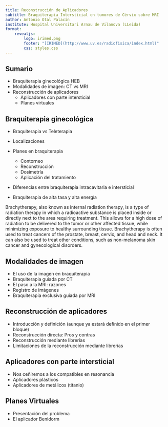 ```yaml
---
title: Reconstrucción de Aplicadores
subtitle: Braquiterapia Intersticial en tumores de Cérvix sobre MRI
author: Antonio Otal Palacín
institute: Hospital Universitari Arnau de Vilanova (LLeida)
format: 
    revealjs:
        logo: irimed.png
        footer: "[IRIMED](http://www.uv.es/radiofisica/index.html)"
        css: styles.css
---
```



## Sumario

- Braquiterapia ginecológica HEB 
- Modalidades de imagen: CT vs MRI
- Reconstrucción de aplicadores
    - Aplicadores con parte intersticial
    - Planes virtuales

    

## Braquiterapia ginecológica

- Braquiterapia vs Teleterapia 
- Localizaciones 
- Planes en braquiterapia

    - Contorneo
    - Reconstrucción
    - Dosimetría
    - Aplicación del tratamiento

- Diferencias entre braquiterapia intracavitaria e intersticial
- Braquiterapia de alta tasa y alta energía

::: {.notes}
Brachytherapy, also known as internal radiation therapy, is a type of radiation therapy in which a radioactive substance is placed inside or directly next to the area requiring treatment. This allows for a high dose of radiation to be delivered to the tumor or other affected tissue, while minimizing exposure to healthy surrounding tissue. Brachytherapy is often used to treat cancers of the prostate, breast, cervix, and head and neck. It can also be used to treat other conditions, such as non-melanoma skin cancer and gynecological disorders.
:::

## Modalidades de imagen

- El uso de la imagen en braquiterapia
- Braquiterapia guiada por CT
- El paso a la MRI: razones
- Registro de imágenes
- Braquiterapia exclusiva guiada por MRI

## Reconstrucción de aplicadores

- Introducción y definición (aunque ya estará definido en el primer bloque)
- Reconstrucción directa: Pros y contras
- Reconstrucción mediante librerías
- Limitaciones de la reconstrucción mediante librerías

## Aplicadores con parte intersticial

- Nos ceñiremos a los compatibles en resonancia
- Aplicadores plásticos
- Aplicadores de metálicos (titanio)

## Planes Virtuales

- Presentación del problema
- El aplicador Benidorm
